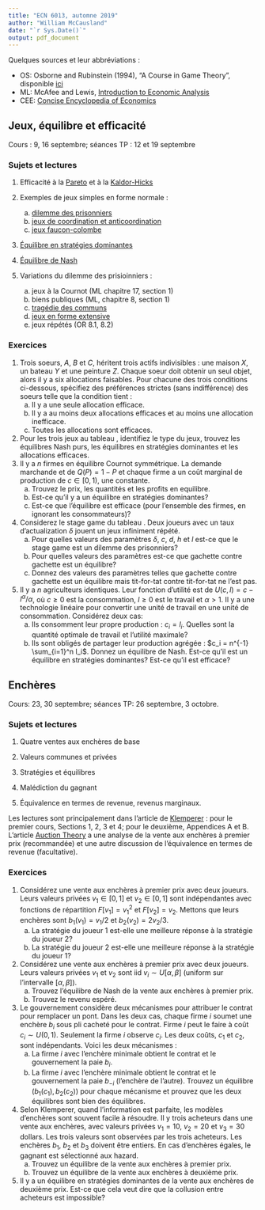 ```yaml
---
title: "ECN 6013, automne 2019"
author: "William McCausland"
date: "`r Sys.Date()`"
output: pdf_document
---
```


Quelques sources et leur abbréviations :

* OS: Osborne and Rubinstein (1994), "A Course in Game Theory", disponible [ici](http://books.osborne.economics.utoronto.ca)
* ML: McAfee and Lewis, [Introduction to Economic Analysis](McAfee IEA.pdf)
* CEE: [Concise Encyclopedia of Economics](http://www.econlib.org/library/CEE.html)

## Jeux, équilibre et efficacité

Cours : 9, 16 septembre; séances TP : 12 et 19 septembre

### Sujets et lectures

1. Efficacité à la [Pareto](https://en.wikipedia.org/wiki/Pareto_efficiency) et à la [Kaldor-Hicks](KaldorHicks.pdf)

1. Exemples de jeux simples en forme normale :
    a. [dilemme des prisonniers](https://en.wikipedia.org/wiki/Prisoner%27s_dilemma)
    a. [jeux de coordination et anticoordination](https://en.wikipedia.org/wiki/Coordination_game)
    a. [jeux faucon-colombe](https://en.wikipedia.org/wiki/Nash_equilibrium)

1. [Équilibre en stratégies dominantes](https://en.wikipedia.org/wiki/Strategic_dominance)

1. [Équilibre de Nash](https://en.wikipedia.org/wiki/Nash_equilibrium)

1. Variations du dilemme des prisioinniers :
    a. jeux à la Cournot (ML chapitre 17, section 1)
    a. biens publiques (ML, chapitre 8, section 1)
    a. [tragédie des communs](http://www.econlib.org/library/Enc/TragedyoftheCommons.html)
    a. [jeux en forme extensive](https://en.wikipedia.org/wiki/Extensive-form_game)
    a. jeux répétés (OR 8.1, 8.2)
    
### Exercices

1. Trois soeurs, $A$, $B$ et $C$, héritent trois actifs indivisibles : une maison $X$, un bateau $Y$ et une peinture $Z$. Chaque soeur doit obtenir un seul objet, alors il y a six allocations faisables.
Pour chacune des trois conditions ci-dessous, spécifiez des préférences strictes (sans indifférence) des soeurs telle que la condition tient :
    a. Il y a une seule allocation efficace.
    a. Il y a au moins deux allocations efficaces et au moins une allocation inefficace.
    a. Toutes les allocations sont efficaces.

1. Pour les trois jeux au tableau \ref{t:troisjeux}, identifiez le type du jeux, trouvez les équilibres Nash purs, les équilibres en stratégies dominantes et les allocations efficaces.
\begin{table}[h]
	\begin{center}
	\begin{tabular}{ccc}
		\hline
		1/2 & $L$ & $R$ \\
		\hline
		$U$ & (1,1) & (3,0) \\
		$D$ & (0,3) & (2,2) \\
		\hline
	\end{tabular}
	\begin{tabular}{ccc}
		\hline
		1/2 & $L$ & $R$ \\
		\hline
		$U$ & (0,0) & (3,1) \\
		$D$ & (1,3) & (2,2) \\
		\hline
	\end{tabular}
	\begin{tabular}{ccc}
		\hline
		1/2 & $L$ & $R$ \\
		\hline
		$U$ & (2,1) & (0,0) \\
		$D$ & (0,0) & (1,2) \\
		\hline
  \end{tabular}
	\end{center}
	\caption{Trois jeux}\label{t:troisjeux}
\end{table}

1. Il y a $n$ firmes en équilibre Cournot symmétrique.
La demande marchande et de $Q(P) = 1-P$ et chaque firme a un coût marginal de production de $c \in [0,1)$, une constante.
    a. Trouvez le prix, les quantités et les profits en equilibre.
    a. Est-ce qu'il y a un équilibre en stratégies dominantes?
    a. Est-ce que l'équilibre est efficace (pour l'ensemble des firmes, en ignorant les consommateurs)?

1. Considerez le stage game du tableau \ref{t:stagegame}.
\begin{table}[h]
	\begin{center}
	\begin{tabular}{ccc}
		\hline
		1/2 & $C$ & $D$ \\
		\hline
		$C$ & $(c,c)$ & $(l,h)$ \\
		$D$ & $(h,l)$ & $(d,d)$ \\
		\hline
	\end{tabular}
	\caption{Le stage game d'un jeux infiniment répété}\label{t:stagegame}
	\end{center}
\end{table}
Deux joueurs avec un taux d'actualization $\delta$ jouent un jeux infiniment répété.
    a. Pour quelles valeurs des paramètres $\delta$, $c$, $d$, $h$ et $l$ est-ce que le stage game est un dilemme des prisonniers?
    a. Pour quelles valeurs des paramètres est-ce que gachette contre gachette est un équilibre?
    a. Donnez des valeurs des paramètres telles que gachette contre gachette est un équilibre mais tit-for-tat contre tit-for-tat ne l'est pas.

1. Il y a $n$ agriculteurs identiques.
Leur fonction d'utilité est de $U(c,l) = c - l^\alpha/\alpha$, où $c \geq 0$ est la consommation, $l \geq 0$ est le travail et $\alpha > 1$.
Il y a une technologie linéaire pour convertir une unité de travail en une unité de consommation.
Considérez deux cas:
    a. Ils consomment leur propre production : $c_i = l_i$. Quelles sont la quantité optimale de travail et l'utilité maximale?
    a. Ils sont obligés de partager leur production agrégée : $c_i = n^{-1} \sum_{i=1}^n l_i$. Donnez un équilibre de Nash. Est-ce qu'il est un équilibre en stratégies dominantes?
		Est-ce qu'il est efficace?

## Enchères

Cours: 23, 30 septembre; séances TP: 26 septembre, 3 octobre.

### Sujets et lectures

1. Quatre ventes aux enchères de base

1. Valeurs communes et privées

1. Stratégies et équilibres

1. Malédiction du gagnant

1. Équivalence en termes de revenue, revenus marginaux.

Les lectures sont principalement dans l'article de [Klemperer](Klem99.pdf) \cite{Klem99}:
pour le premier cours, Sections 1, 2, 3 et 4; pour le deuxième, Appendices A et B.
L'article [Auction Theory](https://en.wikipedia.org/wiki/Auction_theory) a une analyse de la vente aux enchères à premier prix (recommandée) et une autre discussion de l'équivalence en termes de revenue (facultative).

### Exercices

1. Considérez une vente aux enchères à premier prix avec deux joueurs.
Leurs valeurs privées $v_1 \in [0,1]$ et $v_2 \in [0,1]$ sont indépendantes avec fonctions de répartition $F[v_1] = v_1^2$ et $F[v_2] = v_2$.
Mettons que leurs enchères sont $b_1(v_1) = v_1/2$ et $b_2(v_2) = 2v_2/3$.
    a. La stratégie du joueur 1 est-elle une meilleure réponse à la stratégie du joueur 2?
    a. La stratégie du joueur 2 est-elle une meilleure réponse à la stratégie du joueur 1?

1. Considérez une vente aux enchères à premier prix avec deux joueurs.
Leurs valeurs privées $v_1$ et $v_2$ sont iid $v_i \sim U[\alpha,\beta]$ (uniform sur l'intervalle $[\alpha,\beta]$).
    a. Trouvez l'équilibre de Nash de la vente aux enchères à premier prix.
    a. Trouvez le revenu espéré.

1. Le gouvernement considère deux mécanismes pour attribuer le contrat pour remplacer un pont.
Dans les deux cas, chaque firme $i$ soumet une enchère $b_i$ sous pli cacheté pour le contrat.
Firme $i$ peut le faire à coût $c_i \sim U(0,1)$.
Seulement la firme $i$ observe $c_i$.
Les deux coûts, $c_1$ et $c_2$, sont indépendants.
Voici les deux mécanismes :
    a. La firme $i$ avec l'enchère minimale obtient le contrat et le gouvernement la paie $b_i$.
    a. La firme $i$ avec l'enchère minimale obtient le contrat et le gouvernement la paie $b_{-i}$ (l'enchère de l'autre).
Trouvez un équilibre $(b_1(c_1),b_2(c_2))$ pour chaque mécanisme et prouvez que les deux équilibres sont bien des équilibres.

1. Selon Klemperer, quand l'information est parfaite, les modèles d'enchères sont souvent facile à résoudre.
Il y trois acheteurs dans une vente aux enchères, avec valeurs privées $v_1=10$, $v_2=20$ et $v_3=30$ dollars.
Les trois valeurs sont observées par les trois acheteurs.
Les enchères $b_1$, $b_2$ et $b_3$ doivent être entiers.
En cas d'enchères égales, le gagnant est sélectionné aux hazard.
    a. Trouvez un équilibre de la vente aux enchères à premier prix.
    a. Trouvez un équilibre de la vente aux enchères à deuxième prix.

1. Il y a un équilibre en stratégies dominantes de la vente aux enchères de deuxième prix.
Est-ce que cela veut dire que la collusion entre acheteurs est impossible?
